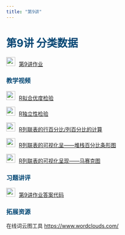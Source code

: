 ```yaml
---
title: "第9讲"
---
```


<h1 style="color: #044875;"> 第9讲 分类数据 </h1>

<img src="img/link.png" style="width: 24px; height: 24px;margin-right: 10px">[第9讲作业](https://lizongzhang.github.io/stat/R9ex.html)

<h3 style="color: #044875;"> 教学视频 </h3>

<img src="img/video.png"  style="width: 24px; height: 24px;margin-right: 10px">[R拟合优度检验](https://www.bilibili.com/video/BV1iY4y147Ds/)
        
<img src="img/video.png"  style="width: 24px; height: 24px;margin-right: 10px">[R独立性检验](https://www.bilibili.com/video/BV1Mu41167gx/)
        
<img src="img/video.png"  style="width: 24px; height: 24px;margin-right: 10px">[R列联表的行百分比/列百分比的计算](https://www.bilibili.com/video/BV1ia4y137kB/)
        
<img src="img/video.png"  style="width: 24px; height: 24px;margin-right: 10px">[R列联表的可视化呈——堆栈百分比条形图](https://www.bilibili.com/video/BV1wk4y1L729/)
        
<img src="img/video.png"  style="width: 24px; height: 24px;margin-right: 10px">[R列联表的可视化呈现——马赛克图](https://www.bilibili.com/video/BV18h41157Fc/) 


<h3 style="color: #044875;"> 习题讲评 </h3>

<img src="img/link.png" style="width: 24px; height: 24px;margin-right: 10px">[第9讲作业答案代码](https://lizongzhang.github.io/stat/solution9.html)


<h3 style="color: #044875;"> 拓展资源 </h3>

在线词云图工具 <https://www.wordclouds.com/>
